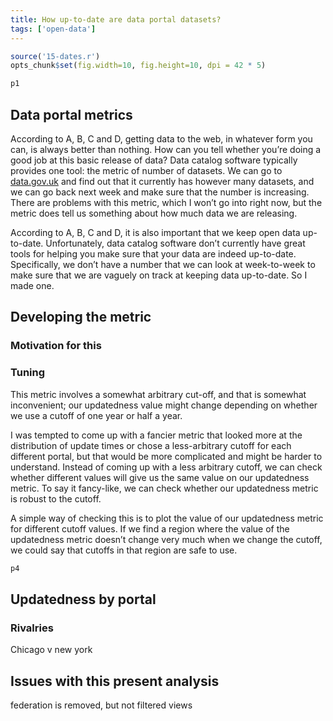 ```yaml
---
title: How up-to-date are data portal datasets?
tags: ['open-data']
---
```

```r
source('15-dates.r')
opts_chunk$set(fig.width=10, fig.height=10, dpi = 42 * 5)
```

```r
p1
```

## Data portal metrics
According to A, B, C and D, getting data to the web, in whatever form
you can, is always better than nothing. How can you tell whether you're
doing a good job at this basic release of data? Data catalog software
typically provides one tool: the metric of number of datasets. We can go to
[data.gov.uk](https://data.gov.uk) and find out that it currently has
however many datasets, and we can go back next week and make sure that
the number is increasing. There are problems with this metric, which I
won't go into right now, but the metric does tell us something about how
much data we are releasing.

According to A, B, C and D, it is also important that we keep open data
up-to-date. Unfortunately, data catalog software don't currently
have great tools for helping you make sure that your data are indeed
up-to-date. Specifically, we don't have a number that we can look at
week-to-week to make sure that we are vaguely on track at keeping data
up-to-date. So I made one.

## Developing the metric

### Motivation for this



### Tuning
This metric involves a somewhat arbitrary cut-off, and that is somewhat
inconvenient; our updatedness value might change depending on whether
we use a cutoff of one year or half a year.

I was tempted to come up with a fancier metric that looked more at the
distribution of update times or chose a less-arbitrary cutoff for each
different portal, but that would be more complicated and might be harder
to understand. Instead of coming up with a less arbitrary cutoff, we
can check whether different values will give us the same value on our
updatedness metric. To say it fancy-like, we can check whether our
updatedness metric is robust to the cutoff.

A simple way of checking this is to plot the value of our updatedness
metric for different cutoff values. If we find a region where the value
of the updatedness metric doesn't change very much when we change the
cutoff, we could say that cutoffs in that region are safe to use.

```r
p4
```

## Updatedness by portal

### 



### Rivalries

Chicago v new york



## Issues with this present analysis
federation is removed, but not filtered views
